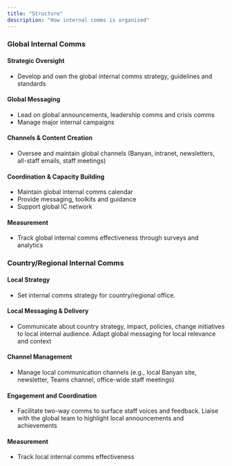 ```yaml
---
title: "Structure"
description: "How internal comms is organized"
---
```


###  Global Internal Comms

#### Strategic Oversight
- Develop and own the global internal comms strategy, guidelines and standards 

#### Global Messaging
- Lead on global announcements, leadership comms and crisis comms
- Manage major internal campaigns

#### Channels & Content Creation
- Oversee and maintain global channels (Banyan, intranet, newsletters, all-staff emails, staff meetings)

#### Coordination & Capacity Building
- Maintain global internal comms calendar
- Provide messaging, toolkits and guidance
- Support global IC network

#### Measurement
- Track global internal comms effectiveness through surveys and analytics


###   Country/Regional Internal Comms

#### Local Strategy
- Set internal comms strategy for country/regional office. 

#### Local Messaging & Delivery
- Communicate about country strategy, impact, policies, change initiatives to local internal audience. Adapt global messaging for local relevance and context

#### Channel Management
- Manage local communication channels (e.g., local Banyan site, newsletter, Teams channel, office-wide staff meetings)

#### Engagement and Coordination
- Facilitate two-way comms to surface staff voices and feedback. Liaise with the global team to highlight local announcements and achievements

#### Measurement
- Track local internal comms effectiveness